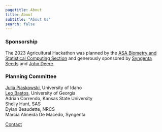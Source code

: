 ```yaml
---
pagetitle: About
title: About
subtitle: "About Us"
search: false
---
```


::: {.header-block}

### Sponsorship

The 2023 Agricultural Hackathon was planned by the [ASA Biometry and Statistical Computing Section](https://www.agronomy.org/membership/sections-communities/biometry-and-statistical-computing/){target="_blank"} and generously sponsored by [Syngenta Seeds](https://www.syngenta.com/en/seeds){target="_blank"} and [John Deere](https://www.deere.com/en/){target="_blank"}. 


### Planning Committee


[Julia Piaskowski](https://agstats.io/){target="_blank"}, University of Idaho  
[Leo Bastos](https://leombastos.github.io/bastoslab/){target="_blank"}, University of Georgia   
Adrian Correndo, Kansas State University  
Shelly Hunt, SAS  
Dylan Beaudette, NRCS   
Marcia Almeida De Macedo, Syngenta  


::: {.content-container}
::: {.pullout-block} 
::: {.button .button2}
[Contact](mailto:jpiaskowski@uidaho.edu?subject=Ag Hackathon)
:::
:::
:::

:::
